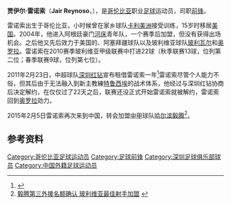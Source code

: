 {{Football player infobox
| playername = 雷诺索<br>Jair Reynoso
| fullname = 贾伊尔·雷诺索<br>Jair A. Reynoso Moreno
| englishfullname = Jair A. Reynoso Moreno
| countryofbirth = {{COL}}
| cityofbirth = [[卡利|卡利]]
| dateofbirth = {{birth date and age|1985|6|7}}      
| height = {{height|m=1.80}}
| position = [[前锋_(足球)|前锋]]
| currentclub = [[哈尔滨毅腾|哈尔滨毅腾]]
| clubnumber = 23
| youthyears = 1993–1998 <br /> 2004–2005
| youthclubs = [[卡利美洲|卡利美洲]]<br /> [[河床足球俱乐部|河床]]
| years1         = 2004       | clubs1 = {{tsl|en|Villa Dálmine||维拉多尔米尼}}            | caps1 = -   | goals1 = - 
| years2         = 2006       | clubs2 = {{tsl|en|Tiro Federal||迪罗联邦}}                 | caps2 = 0   | goals2 = 0 
| years3         = 2008–2009 | clubs3 = [[玻利瓦尔俱乐部|玻利瓦尔]]                   | caps3 = 24  | goals3 = 8
| years4         = 2010–2012 | clubs4 = [[奧羅拉足球會|奥罗拉]]                    | caps4 = 70  | goals4 = 37
| years5         = 2011       | clubs5 = → [[深圳红钻|深圳红钻]] (租借)                        | caps5 = 0   | goals5 = 0
| years6         = 2012       | clubs6 = [[卡尔达斯十一人足球俱乐部|卡尔达斯十一人]]   | caps6 = 23  | goals6 = 2 
| years7         = 2013       | clubs7 = [[古古達體育會|库库塔体育]]           | caps7 = 1   | goals7 = 0
| years8         = 2013–2014 | clubs8 = [[最强者足球俱乐部|最强者]]                   | caps8 = 34  | goals8 = 16
| years9         = 2014–2015 | clubs9 = [[科布雷罗阿体育俱乐部|科布雷罗阿]]           | caps9 = 15  | goals9 = 4
| years10        = 2015–     | clubs10 = [[哈尔滨毅腾|哈尔滨毅腾]]                               | caps10 = -  | goals10 = -
| nationalyears = 
| nationalteam = 
| nationalcaps(goals) = 
| pcupdate = 2015年2月5日
|}}
'''贾伊尔·雷诺索'''（'''Jair Reynoso'''，{{bd|1985年|6月7日|||R}}），是[[哥伦比亚|哥伦比亚]]职业[[足球|足球]]运动员，司职[[前锋_(足球)|前锋]]。

雷诺索出生于哥伦比亚，小时候曾在家乡球队[[卡利美洲|卡利美洲]]接受训练，15岁时移居[[美国|美国]]。2004年，他进入阿根廷豪门[[河床足球俱乐部|河床]]青年队，一个赛季后加盟{{tsl|en|Tiro Federal||迪罗联邦}}，但没有获得出场机会。之后他又先后效力于美国的{{tsl|en|Fort Lauderdale Strikers (2011)||迈阿密FC}}、阿塞拜疆球队{{tsl|en|FK Mughan||穆格汗}}以及玻利维亚球队[[玻利瓦尔俱乐部|玻利瓦尔]]和[[奧羅拉足球會|奥罗拉]]。雷诺索在2010赛季玻利维亚甲级联赛中打进22球（秋季联赛13球，位列第二位；春季联赛9球，位列第七位）。

2011年2月23日，中超球队[[深圳红钻|深圳红钻]]宣布租借雷诺索一年<ref>{{Cite web |url=http://sports.163.com/11/0223/22/6TK31J1N00051C89.html |title=深足签下玻利维亚最佳射手 雷诺索豪言进25球 |accessdate=2011-02-26 |archive-date=2011-03-01 |archive-url=https://web.archive.org/web/20110301034039/http://sports.163.com/11/0223/22/6TK31J1N00051C89.html |dead-url=no }}</ref>雷诺索尽管个人能力不俗，但其后由于无法融入到新主教練[[特鲁西埃|特鲁西埃]]的战术体系，他经过与深圳红钻协商后决定解约，在仅仅过了22天之后，联赛还没正式开始雷诺索就被解约，雷诺索回到[[奧羅拉足球會|奥罗拉]]効力。

2015年2月5日雷诺索再次来到中国，转会加盟[[中甲|中甲]]球队[[哈尔滨毅腾|哈尔滨毅腾]]<ref>[http://www.yitengfc.com/news/Shownews.aspx?id=325 毅腾第三外援名额确认 玻利维亚最佳射手加盟] {{webarchive|url=https://web.archive.org/web/20150206031047/http://www.yitengfc.com/news/Shownews.aspx?id=325 |date=2015-02-06 }}</ref>。

==参考资料==
{{reflist}}

{{2015年中甲分类名单哈尔滨}}

{{DEFAULTSORT:Reynoso, Jair}}
[[Category:哥伦比亚足球运动员|Category:哥伦比亚足球运动员]]
[[Category:足球前锋|Category:足球前锋]]
[[Category:深圳足球俱乐部球员|Category:深圳足球俱乐部球员]]
[[Category:中国外籍足球运动员|Category:中国外籍足球运动员]]